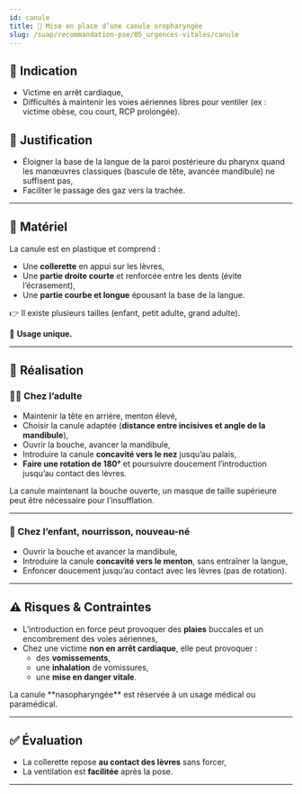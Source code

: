 ---
id: canule
title: 👄 Mise en place d’une canule oropharyngée
slug: /suap/recommandation-pse/05_urgences-vitales/canule
---


## 📌 Indication

- Victime en arrêt cardiaque,
- Difficultés à maintenir les voies aériennes libres pour ventiler (ex : victime obèse, cou court, RCP prolongée).

## 🎯 Justification

- Éloigner la base de la langue de la paroi postérieure du pharynx quand les manœuvres classiques (bascule de tête, avancée mandibule) ne suffisent pas,
- Faciliter le passage des gaz vers la trachée.

---

## 🧰 Matériel

La canule est en plastique et comprend :

- Une **collerette** en appui sur les lèvres,
- Une **partie droite courte** et renforcée entre les dents (évite l’écrasement),
- Une **partie courbe et longue** épousant la base de la langue.

👉 Il existe plusieurs tailles (enfant, petit adulte, grand adulte).

🧼 **Usage unique.**

---

## 🔧 Réalisation

### 🧍‍♂️ Chez l’adulte

- Maintenir la tête en arrière, menton élevé,
- Choisir la canule adaptée (**distance entre incisives et angle de la mandibule**),
- Ouvrir la bouche, avancer la mandibule,
- Introduire la canule **concavité vers le nez** jusqu’au palais,
- **Faire une rotation de 180°** et poursuivre doucement l’introduction jusqu’au contact des lèvres.

<Admonition type="note">
La canule maintenant la bouche ouverte, un masque de taille supérieure peut être nécessaire pour l’insufflation.
</Admonition>

---

### 🧒 Chez l’enfant, nourrisson, nouveau-né

- Ouvrir la bouche et avancer la mandibule,
- Introduire la canule **concavité vers le menton**, sans entraîner la langue,
- Enfoncer doucement jusqu’au contact avec les lèvres (pas de rotation).

---

## ⚠️ Risques & Contraintes

- L’introduction en force peut provoquer des **plaies** buccales et un encombrement des voies aériennes,
- Chez une victime **non en arrêt cardiaque**, elle peut provoquer :
  - des **vomissements**,
  - une **inhalation** de vomissures,
  - une **mise en danger vitale**.

<Admonition type="warning">
La canule **nasopharyngée** est réservée à un usage médical ou paramédical.
</Admonition>

---

## ✅ Évaluation

- La collerette repose **au contact des lèvres** sans forcer,
- La ventilation est **facilitée** après la pose.

---